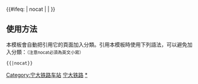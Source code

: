 {{鐵道路線|
| 模板名稱 = 宁大铁路
| 名稱 = [[宁大铁路]]
| 代表色 = #0033c9
| Logo = [[File:China Railways.svg|17px]]
| 背景顏色 = #FFFFFF
| 車站列表 = [[西宁站|西宁]] - [[西宁北站|西宁北]] - [[孙家寨站|孙家寨]] - [[长宁堡站|长宁堡]] - [[陶家寨站|陶家寨]] - [[大通县站|大通县]]
}}
<includeonly>{{#ifeq: {{{1}}} | nocat | <!--空--> | [[Category:宁大铁路车站]] }}</includeonly><noinclude>

==使用方法==
本模板會自動把引用它的頁面加入分類。引用本模板時使用下列語法，可以避免加入分類：<small>（注意nocat必須為英文小寫）</small>
 <nowiki>{{</nowiki>{{PAGENAME}}<nowiki>|nocat}}</nowiki>
[[Category:中國鐵路路線模板|宁大铁路]]
[[Category:宁大铁路车站|*]]
</noinclude>